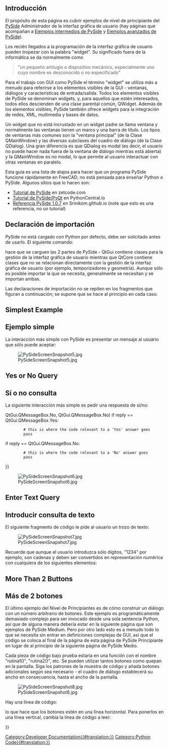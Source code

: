 <languages/>

<span id="Introduction"></span>
==Introducción==

El propósito de esta página es cubrir ejemplos de nivel de principiante del [[PySide/es|PySide]] Administrador de la interfaz gráfica de usuario (hay páginas que acompañan a [[PySide_Intermediate_Examples/es|Ejemplos intermedios de PySide]] y [[PySide_Advanced_Examples/es|Ejemplos avanzados de PySide]]).

<div class="mw-translate-fuzzy">
Los recién llegados a la programación de la interfaz gráfica de usuario pueden tropezar con la palabra "widget". Su significado fuera de la informática se da normalmente como
</div>

<blockquote>"un pequeño artilugio o dispositivo mecánico, especialmente uno cuyo nombre es desconocido o no especificado"</blockquote>

Para el trabajo con GUI como PySide el término "widget" se utiliza más a menudo para referirse a los elementos visibles de la GUI - ventanas, diálogos y características de entrada/salida. Todos los elementos visibles de PySide se denominan widgets, y, para aquellos que estén interesados, todos ellos descienden de una clase parental común, QWidget. Además de los elementos visibles, PySide también ofrece widgets para la integración de redes, XML, multimedia y bases de datos.

Un widget que no está incrustado en un widget padre se llama ventana y normalmente las ventanas tienen un marco y una barra de título. Los tipos de ventanas más comunes son la "ventana principal" (de la Clase QMainWindow) y las diversas subclases del cuadro de diálogo (de la Clase QDialog). Una gran diferencia es que QDialog es modal (es decir, el usuario no puede hacer nada fuera de la ventana de diálogo mientras está abierta) y la QMainWindow es no modal, lo que permite al usuario interactuar con otras ventanas en paralelo.

Esta guía es una lista de atajos para hacer que un programa PySide funcione rápidamente en FreeCAD, no está pensada para enseñar Python o PySide. Algunos sitios que lo hacen son:
* [http://zetcode.com/gui/pysidetutorial/ Tutorial de PySide] en zetcode.com
* [http://www.pythoncentral.io/series/python-pyside-pyqt-tutorial/ Tutorial de PySide/PyQt] en PythonCentral.io
* [http://srinikom.github.io/ Referencia PySide 1.0.7] en Srinikom.github.io (note que esto es una referencia, no un tutorial)

<span id="Import_statement"></span>
==Declaración de importación==

PySide no está cargado con Python por defecto, debe ser solicitado antes de usarlo. El siguiente comando:

{{Code|code=
from PySide import QtCore
from PySide import QtGui
}}

hace que se carguen las 2 partes de PySide - QtGui contiene clases para la gestión de la interfaz gráfica de usuario mientras que QtCore contiene clases que no se relacionan directamente con la gestión de la interfaz gráfica de usuario (por ejemplo, temporizadores y geometría). Aunque sólo es posible importar la que se necesita, generalmente se necesitan y se importan ambas.

Las declaraciones de importación no se repiten en los fragmentos que figuran a continuación; se supone que se hace al principio en cada caso.

<div lang="en" dir="ltr" class="mw-content-ltr">
==Simplest Example==
</div>

<div class="mw-translate-fuzzy">
==Ejemplo simple==
La interacción más simple con PySide es presentar un mensaje al usuario que sólo puede aceptar:
</div>

{{Code|code=
reply = QtGui.QMessageBox.information(None,"","Houston, we have a problem")
}}

[[File:PySideScreenSnapshot5.jpg]]

<div lang="en" dir="ltr" class="mw-content-ltr">
==Yes or No Query==
</div>

<div class="mw-translate-fuzzy">
==Sí o no consulta==
La siguiente interacción más simple es pedir una respuesta de sí/no:
</div>

{{Code|code=
reply = QtGui.QMessageBox.question(None, "", "This is your chance to answer, what do you think?",
         QtGui.QMessageBox.Yes {{!}} QtGui.QMessageBox.No, QtGui.QMessageBox.No)
if reply == QtGui.QMessageBox.Yes:
         # this is where the code relevant to a 'Yes' answer goes
         pass
if reply == QtGui.QMessageBox.No:
         # this is where the code relevant to a 'No' answer goes
         pass
}}

[[File:PySideScreenSnapshot6.jpg]]

<div lang="en" dir="ltr" class="mw-content-ltr">
==Enter Text Query==
</div>

<div class="mw-translate-fuzzy">
==Introducir consulta de texto==
El siguiente fragmento de código le pide al usuario un trozo de texto:
</div>

{{Code|code=
reply = QtGui.QInputDialog.getText(None, "Ouija Central","Enter your thoughts for the day:")
if reply[1]:
	# user clicked OK
	replyText = reply[0]
else:
	# user clicked Cancel
	replyText = reply[0] # which will be "" if they clicked Cancel
}}

[[File:PySideScreenSnapshot7.jpg]]

Recuerde que aunque el usuario introduzca sólo dígitos, "1234" por ejemplo, son cadenas y deben ser convertidos en representación numérica con cualquiera de los siguientes elementos:

{{Code|code=
anInteger = int(userInput) # to convert to an integer from a string representation

aFloat = float(userInput) # to convert to a float from a string representation
}}

<div lang="en" dir="ltr" class="mw-content-ltr">
==More Than 2 Buttons==
</div>

<div class="mw-translate-fuzzy">
==Más de 2 botones==
El último ejemplo del Nivel de Principiantes es de cómo construir un diálogo con un número arbitrario de botones. Este ejemplo es programáticamente demasiado complejo para ser invocado desde una sola sentencia Python, así que de alguna manera debería estar en la siguiente página que son ejemplos de PySide Medium. Pero por otro lado esto es a menudo todo lo que se necesita sin entrar en definiciones complejas de GUI, así que el código se coloca al final de la página de esta página de PySide Principiante en lugar de al principio de la siguiente página de PySide Medio.
</div>

{{Code|code=
from PySide import QtGui, QtCore

class MyButtons(QtGui.QDialog):
	""""""
	def __init__(self):
		super(MyButtons, self).__init__()
		self.initUI()
	def initUI(self):      
		option1Button = QtGui.QPushButton("Option 1")
		option1Button.clicked.connect(self.onOption1)
		option2Button = QtGui.QPushButton("Option 2")
		option2Button.clicked.connect(self.onOption2)
		option3Button = QtGui.QPushButton("Option 3")
		option3Button.clicked.connect(self.onOption3)
		option4Button = QtGui.QPushButton("Option 4")
		option4Button.clicked.connect(self.onOption4)
		option5Button = QtGui.QPushButton("Option 5")
		option5Button.clicked.connect(self.onOption5)
		#
		buttonBox = QtGui.QDialogButtonBox()
		buttonBox = QtGui.QDialogButtonBox(QtCore.Qt.Horizontal)
		buttonBox.addButton(option1Button, QtGui.QDialogButtonBox.ActionRole)
		buttonBox.addButton(option2Button, QtGui.QDialogButtonBox.ActionRole)
		buttonBox.addButton(option3Button, QtGui.QDialogButtonBox.ActionRole)
		buttonBox.addButton(option4Button, QtGui.QDialogButtonBox.ActionRole)
		buttonBox.addButton(option5Button, QtGui.QDialogButtonBox.ActionRole)
		#
		mainLayout = QtGui.QVBoxLayout()
		mainLayout.addWidget(buttonBox)
		self.setLayout(mainLayout)
		# define window		xLoc,yLoc,xDim,yDim
		self.setGeometry(	250, 250, 0, 50)
		self.setWindowTitle("Pick a Button")
		self.setWindowFlags(QtCore.Qt.WindowStaysOnTopHint)
	def onOption1(self):
		self.retStatus = 1
		self.close()
	def onOption2(self):
		self.retStatus = 2
		self.close()
	def onOption3(self):
		self.retStatus = 3
		self.close()
	def onOption4(self):
		self.retStatus = 4
		self.close()
	def onOption5(self):
		self.retStatus = 5
		self.close()

def routine1():
	print ('routine 1')

form = MyButtons()
form.exec_()
if form.retStatus==1:
	routine1()
elif form.retStatus==2:
	routine2()
elif form.retStatus==3:
	routine3()
elif form.retStatus==4:
	routine4()
elif form.retStatus==5:
	routine5()
}}

Cada pieza de código bajo prueba estaría en una función con el nombre "rutina1()", "rutina2()", etc. Se pueden utilizar tantos botones como quepan en la pantalla. Siga los patrones de la muestra de código y añada botones adicionales según sea necesario - el cuadro de diálogo establecerá su ancho en consecuencia, hasta el ancho de la pantalla.

[[File:PySideScreenSnapshot8.jpg]]

Hay una línea de código:

{{Code|code=
buttonBox = QtGui.QDialogButtonBox(QtCore.Qt.Horizontal)
}}

lo que hace que los botones estén en una línea horizontal. Para ponerlos en una línea vertical, cambia la línea de código a leer:

{{Code|code=
buttonBox = QtGui.QDialogButtonBox(QtCore.Qt.Vertical)
}}


{{Powerdocnavi{{#translation:}}}}
[[Category:Developer Documentation{{#translation:}}]]
[[Category:Python Code{{#translation:}}]]